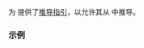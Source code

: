 {{title|deduction guides for {{tt|std::ranges::cartesian_product_view}}}}
{{cpp/ranges/cartesian_product_view/navbar}}
{{ddcl|header=ranges|since=c++23|
template&lt; class... Rs &gt;
cartesian_product_view( Rs&amp;&amp;... ) -&gt;
    cartesian_product_view&lt;views::all_t&lt;Rs&gt;...&gt;;
}}

为 {{lc|std::ranges::cartesian_product_view}} 提供了[[cpp/language/class template argument deduction|推导指引]]，以允许其从 {{lconcept|range}} 中推导。

===示例===
{{example
|code=
|output=
}}

{{langlinks|de|en|es|ja|ru}}